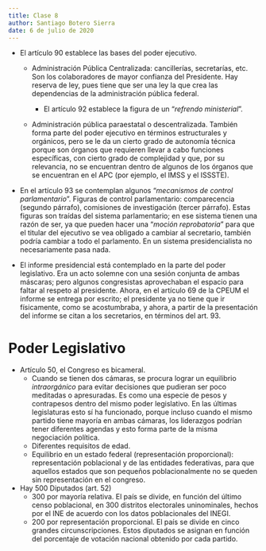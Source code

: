 ```yaml
---
title: Clase 8
author: Santiago Botero Sierra
date: 6 de julio de 2020
---
```


+ El artículo 90 establece las bases del poder ejecutivo.
	- Administración Pública Centralizada: cancillerías, secretarías, etc. Son
		los colaboradores de mayor confianza del Presidente. Hay reserva de
		ley, pues tiene que ser una ley la que crea las dependencias de la
		administración pública federal.

		* El artículo 92 establece la figura de un "*refrendo ministerial*".

	- Administración pública paraestatal o descentralizada. También forma parte
		del poder ejecutivo en términos estructurales y orgánicos, pero se le
		da un cierto grado de autonomía técnica porque son órganos que requieren
		llevar a cabo funciones específicas, con cierto grado de complejidad y
		que, por su relevancia, no se encuentran dentro de algunos de los
		órganos que se encuentran en el APC (por ejemplo, el IMSS y el ISSSTE).

+ En el artículo 93 se contemplan algunos "*mecanismos de control
	parlamentario*". Figuras de control parlamentario: comparecencia (segundo
	párrafo), comisiones de investigación (tercer párrafo). Estas figuras son
	traídas del sistema parlamentario; en ese sistema tienen una razón de ser,
	ya que pueden hacer una "*moción reprobatoria*" para que el titular del
	ejecutivo se vea obligado a cambiar al secretario, también podría cambiar a
	todo el parlamento. En un sistema presidencialista no necesariamente pasa
	nada.

+ El informe presidencial está contemplado en la parte del poder legislativo.
	Era un acto solemne con una sesión conjunta de ambas máscaras; pero algunos
	congresistas aprovechaban el espacio para faltar al respeto al presidente.
	Ahora, en el artículo 69 de la CPEUM el informe se entrega por escrito; el
	presidente ya no tiene que ir físicamente, como se acostumbraba, y ahora, a
	partir de la presentación del informe se citan a los secretarios, en
	términos del art. 93.

# Poder Legislativo

+ Artículo 50, el Congreso es bicameral.
	- Cuando se tienen dos cámaras, se procura lograr un equilibrio
		*intraorgánico* para evitar decisiones que pudieran ser poco meditadas o
		apresuradas. Es como una especie de pesos y contrapesos dentro del mismo
		poder legislativo. En las últimas legislaturas esto sí ha funcionado,
		porque incluso cuando el mismo partido tiene mayoría en ambas cámaras,
		los liderazgos podrían tener diferentes agendas y esto forma parte de la
		misma negociación política.
	- Diferentes requisitos de edad.
	- Equilibrio en un estado federal (representación proporcional):
		representación poblacional y de las  entidades federativas, para que
		aquellos estados que son pequeños  poblacionalmente no se queden sin
		representación en el congreso.
+ Hay 500 Diputados (art. 52)
	- 300 por mayoría relativa. El país se divide, en función del último censo
		poblacional, en 300 distritos electorales uninominales, hechos por el
		INE de acuerdo con los datos poblacionales del INEGI.
	- 200 por representación proporcional. El país se divide en cinco grandes
		circunscripciones. Estos diputados se asignan en función del porcentaje
		de votación nacional obtenido por cada partido.
